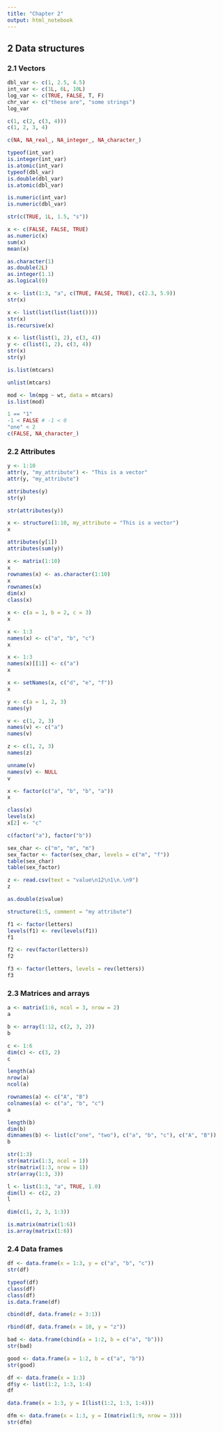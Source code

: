 ```yaml
---
title: "Chapter 2"
output: html_notebook
---
```


## 2 Data structures

### 2.1 Vectors

```r
dbl_var <- c(1, 2.5, 4.5)
int_var <- c(1L, 6L, 10L)
log_var <- c(TRUE, FALSE, T, F)
chr_var <- c("these are", "some strings")
log_var
```

```r
c(1, c(2, c(3, 4)))
c(1, 2, 3, 4)
```

```r
c(NA, NA_real_, NA_integer_, NA_character_)
```

```r
typeof(int_var)
is.integer(int_var)
is.atomic(int_var)
typeof(dbl_var)
is.double(dbl_var)
is.atomic(dbl_var)
```

```r
is.numeric(int_var)
is.numeric(dbl_var)
```

```r
str(c(TRUE, 1L, 1.5, "s"))
```

```r
x <- c(FALSE, FALSE, TRUE)
as.numeric(x)
sum(x)
mean(x)
```

```r
as.character(1)
as.double(2L)
as.integer(1.1)
as.logical(0)
```

```r
x <- list(1:3, "a", c(TRUE, FALSE, TRUE), c(2.3, 5.9))
str(x)
```

```r
x <- list(list(list(list())))
str(x)
is.recursive(x)
```

```r
x <- list(list(1, 2), c(3, 4))
y <- c(list(1, 2), c(3, 4))
str(x)
str(y)
```

```r
is.list(mtcars)
```

```r
unlist(mtcars)
```

```r
mod <- lm(mpg ~ wt, data = mtcars)
is.list(mod)
```

```r
1 == "1"
-1 < FALSE # -1 < 0
"one" < 2
c(FALSE, NA_character_)
```

### 2.2 Attributes

```r
y <- 1:10
attr(y, "my_attribute") <- "This is a vector"
attr(y, "my_attribute")
```

```r
attributes(y)
str(y)
```

```r
str(attributes(y))
```

```r
x <- structure(1:10, my_attribute = "This is a vector")
x
```

```r
attributes(y[1])
attributes(sum(y))
```

```r
x <- matrix(1:10)
x
rownames(x) <- as.character(1:10)
x
rownames(x)
dim(x)
class(x)
```

```r
x <- c(a = 1, b = 2, c = 3)
x
```

```r
x <- 1:3
names(x) <- c("a", "b", "c")
x
```

```r
x <- 1:3
names(x)[[1]] <- c("a")
x
```

```r
x <- setNames(x, c("d", "e", "f"))
x
```

```r
y <- c(a = 1, 2, 3)
names(y)
```

```r
v <- c(1, 2, 3)
names(v) <- c("a")
names(v)
```

```r
z <- c(1, 2, 3)
names(z)
```

```r
unname(v)
names(v) <- NULL
v
```

```r
x <- factor(c("a", "b", "b", "a"))
x

class(x)
levels(x)
x[2] <- "c"
```

```r
c(factor("a"), factor("b"))
```

```r
sex_char <- c("m", "m", "m")
sex_factor <- factor(sex_char, levels = c("m", "f"))
table(sex_char)
table(sex_factor)
```

```r
z <- read.csv(text = "value\n12\n1\n.\n9")
z
```

```r
as.double(z$value)
```

```r
structure(1:5, comment = "my attribute")
```

```r
f1 <- factor(letters)
levels(f1) <- rev(levels(f1))
f1
```

```r
f2 <- rev(factor(letters))
f2
```

```r
f3 <- factor(letters, levels = rev(letters))
f3
```

### 2.3 Matrices and arrays

```r
a <- matrix(1:6, ncol = 3, nrow = 2)
a
```

```r
b <- array(1:12, c(2, 3, 2))
b
```

```r
c <- 1:6
dim(c) <- c(3, 2)
c
```

```r
length(a)
nrow(a)
ncol(a)
```

```r
rownames(a) <- c("A", "B")
colnames(a) <- c("a", "b", "c")
a
```

```r
length(b)
dim(b)
dimnames(b) <- list(c("one", "two"), c("a", "b", "c"), c("A", "B"))
b
```

```r
str(1:3)
str(matrix(1:3, ncol = 1))
str(matrix(1:3, nrow = 1))
str(array(1:3, 3))
```

```r
l <- list(1:3, "a", TRUE, 1.0)
dim(l) <- c(2, 2)
l
```

```r
dim(c(1, 2, 3, 1:3))
```

```r
is.matrix(matrix(1:6))
is.array(matrix(1:6))
```

### 2.4 Data frames

```r
df <- data.frame(x = 1:3, y = c("a", "b", "c"))
str(df)
```

```r
typeof(df)
class(df)
class(df)
is.data.frame(df)
```

```r
cbind(df, data.frame(z = 3:1))
```

```r
rbind(df, data.frame(x = 10, y = "z"))
```

```r
bad <- data.frame(cbind(a = 1:2, b = c("a", "b")))
str(bad)
```

```r
good <- data.frame(a = 1:2, b = c("a", "b"))
str(good)
```

```r
df <- data.frame(x = 1:3)
df$y <- list(1:2, 1:3, 1:4)
df
```

```r
data.frame(x = 1:3, y = I(list(1:2, 1:3, 1:4)))
```

```r
dfm <- data.frame(x = 1:3, y = I(matrix(1:9, nrow = 3)))
str(dfm)
```

